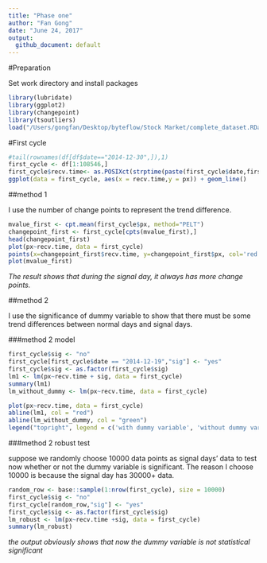 ```yaml
---
title: "Phase one"
author: "Fan Gong"
date: "June 24, 2017"
output:
  github_document: default
---
```


#Preparation

Set work directory and install packages
```r
library(lubridate)
library(ggplot2)
library(changepoint)
library(tsoutliers)
load("/Users/gongfan/Desktop/byteflow/Stock Market/complete_dataset.RData")
```

#First cycle
```r
#tail(rownames(df[df$date=="2014-12-30",]),1)
first_cycle <- df[1:108546,]
first_cycle$recv.time<- as.POSIXct(strptime(paste(first_cycle$date,first_cycle$recv.time),"%Y-%m-%d %H:%M:%S"))
ggplot(data = first_cycle, aes(x = recv.time,y = px)) + geom_line() 
```

##method 1 

I use the number of change points to represent the trend difference. 
```r
mvalue_first <- cpt.mean(first_cycle$px, method="PELT")
changepoint_first <- first_cycle[cpts(mvalue_first),]
head(changepoint_first)
plot(px~recv.time, data = first_cycle)
points(x=changepoint_first$recv.time, y=changepoint_first$px, col='red')
plot(mvalue_first)
```

*The result shows that during the signal day, it always has more change points.*

##method 2

I use the significance of dummy variable to show that there must be some trend differences between normal days and signal days.

###method 2 model
```r
first_cycle$sig <- "no"
first_cycle[first_cycle$date == "2014-12-19","sig"] <- "yes"
first_cycle$sig <- as.factor(first_cycle$sig)
lm1 <- lm(px~recv.time + sig, data = first_cycle) 
summary(lm1)
lm_without_dummy <- lm(px~recv.time, data = first_cycle)

plot(px~recv.time, data = first_cycle)
abline(lm1, col = "red")
abline(lm_without_dummy, col = "green")
legend("topright", legend = c('with dummy variable', 'without dummy variable'), col = c('red','green'), lty = 1)
```

###method 2 robust test 

suppose we randomly choose 10000 data points as signal days' data to test now whether or not the dummy variable is significant.
The reason I choose 10000 is because the signal day has 30000+ data.

```r
random_row <- base::sample(1:nrow(first_cycle), size = 10000)
first_cycle$sig <- "no"
first_cycle[random_row,"sig"] <- "yes"
first_cycle$sig <- as.factor(first_cycle$sig)
lm_robust <- lm(px~recv.time +sig, data = first_cycle)
summary(lm_robust)
```

*the output obviously shows that now the dummy variable is not statistical significant*




